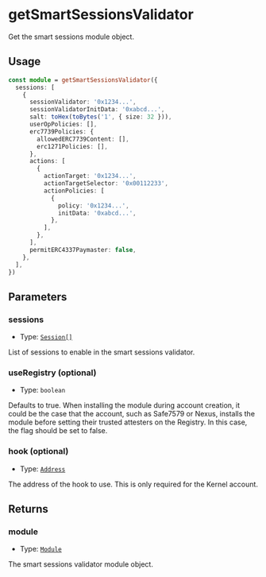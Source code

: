 # getSmartSessionsValidator

Get the smart sessions module object.

## Usage

```typescript copy
const module = getSmartSessionsValidator({
  sessions: [
    {
      sessionValidator: '0x1234...',
      sessionValidatorInitData: '0xabcd...',
      salt: toHex(toBytes('1', { size: 32 })),
      userOpPolicies: [],
      erc7739Policies: {
        allowedERC7739Content: [],
        erc1271Policies: [],
      },
      actions: [
        {
          actionTarget: '0x1234...',
          actionTargetSelector: '0x00112233',
          actionPolicies: [
            {
              policy: '0x1234...',
              initData: '0xabcd...',
            },
          ],
        },
      ],
      permitERC4337Paymaster: false,
    },
  ],
})
```

## Parameters

### sessions

- Type: [`Session[]`](/module-sdk/glossary/types.mdx#session)

List of sessions to enable in the smart sessions validator.

### useRegistry (optional)

- Type: `boolean`

Defaults to true. When installing the module during account creation, it could be the case that the account, such as Safe7579 or Nexus, installs the module before setting their trusted attesters on the Registry. In this case, the flag should be set to false.

### hook (optional)

- Type: [`Address`](https://viem.sh/docs/glossary/types#address)

The address of the hook to use. This is only required for the Kernel account.

## Returns

### module

- Type: [`Module`](https://viem.sh/docs/glossary/types#module)

The smart sessions validator module object.
